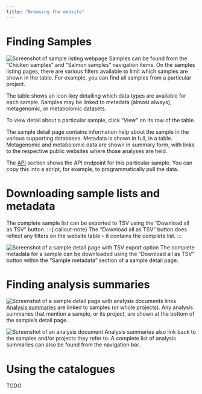 ```yaml
---
title: "Browsing the website"
---
```


# Finding Samples
![Screenshot of sample listing webpage](/img/website/find-samples.png)
Samples can be found from the "Chicken samples" and "Salmon samples" navigation items.
On the samples listing pages, there are various filters available to limit which samples are shown in the table.
For example, you can find all samples from a particular project.

The table shows an icon-key detailing which data types are available for each sample.
Samples may be linked to metadata (almost always), metagenomic, or metabolomic datasets.

To view detail about a particular sample, click "View" on its row of the table.

The sample detail page contains information help about the sample in the various supporting databases.
Metadata is shown in full, in a table.
Metagenomic and metabolomic data are shown in summary form, with links to the respective public websites where those analyses are held.

The [API](api.ipynb) section shows the API endpoint for this particular sample.
You can copy this into a script, for example, to programmatically pull the data.

# Downloading sample lists and metadata
The complete sample list can be exported to TSV using the "Download all as TSV" button.
:::{.callout-note}
The "Download all as TSV" button does reflect any filters on the website table – it contains the complete list.
:::

![Screenshot of a sample detail page with TSV export option](/img/website/tsv-export.png)
The complete metadata for a sample can be downloaded using the "Download all as TSV" button within the "Sample metadata" section
of a sample detail page.


# Finding analysis summaries
![Screenshot of a sample detail page with analysis documents links](/img/website/sample-analysis-summaries.png)
[Analysis summaries](datasets.qmd#summary%20analyses) are linked to samples (or whole projects).
Any analysis summaries that mention a sample, or its project, are shown at the bottom of the sample's detail page.

![Screenshot of an analysis document](/img/website/analysis-summary.png)
Analysis summaries also link back to the samples and/or projects they refer to.
A complete list of analysis summaries can also be found from the navigation bar.

# Using the catalogues
TODO